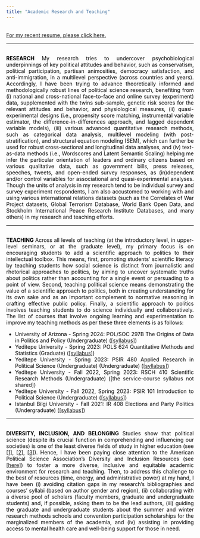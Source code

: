 ```yaml
---
title: "Academic Research and Teaching"
---
```

<!-- Google tag (gtag.js) -->
<script async src="https://www.googletagmanager.com/gtag/js?id=G-C9REN6Q65E"></script>
<script>
  window.dataLayer = window.dataLayer || [];
  function gtag(){dataLayer.push(arguments);}
  gtag('js', new Date());

  gtag('config', 'G-C9REN6Q65E');
</script>


<style>
body {
text-align: justify}
</style>

<br>
<a href="https://www.dropbox.com/scl/fi/8ahlxb059qxckdrtbvj0i/CV.pdf?rlkey=bgouezcel3qksuswzsprvvt3q&st=41wdv6s8&dl=0">For my recent resume, please click here. </a>

<DIV STYLE="background-color:#000000; height:0.5px; width:100%;">

<br> 

<p style="color:black"> <b> RESEARCH </b> My research tries to undercover psychobiological underpinnings of key political attitudes and behavior, such as conservatism, political participation, partisan animosities, democracy satisfaction, and anti-immigration, in a multilevel perspective (across countries and years). Accordingly, I have been trying to advance theoretically informed and methodologically robust lines of political science research, benefiting from  (i) national and cross-national face-to-face and online survey (experiment) data, supplemented with the twins sub-sample, genetic risk scores for the relevant attitudes and behavior, and physiological measures, (ii) quasi-experimental designs (i.e., propensity score matching, instrumental variable estimator, the difference-in-differences approach, and lagged dependent variable models), (iii) various advanced quantitative research methods, such as categorical data analysis, multilevel modeling (with post-stratification), and structural equation modeling (SEM), which can further be used for robust cross-sectional and longitudinal data analyses, and (iv) text-as-data methods (i.e., Wordscores and Latent Semantic Scaling) helping me infer the particular orientation of leaders and ordinary citizens based on various qualitative data, such as government bills, press releases, speeches, tweets, and open-ended survey responses, as (in)dependent and/or control variables for associational and quasi-experimental analyses. Though the units of analysis in my research tend to be individual survey and survey experiment respondents, I am also accustomed to working with and using various international relations datasets (such as the Correlates of War Project datasets, Global Terrorism Database, World Bank Open Data, and Stockholm International Peace Research Institute Databases, and many others) in my research and teaching efforts. </p>

<DIV STYLE="background-color:#000000; height:0.5px; width:100%;">

<br>
<p style="color:black"> <b> TEACHING </b> Across all levels of teaching (at the introductory level, in upper-level seminars, or at the graduate level), my primary focus is on encouraging students to add a scientific approach to politics to their intellectual toolbox. This means, first, promoting students’ scientific literacy by teaching students how social science is distinct from journalistic and rhetorical approaches to politics, by aiming to uncover systematic truths about politics rather than accounting for a single event or persuading to a point of view. Second, teaching political science means demonstrating the value of a scientific approach to politics, both in creating understanding for its own sake and as an important complement to normative reasoning in crafting effective public policy. Finally, a scientific approach to politics involves teaching students to do science individually and collaboratively. The list of courses that involve ongoing learning and experimentation to improve my teaching methods as per these three elements is as follows: </p>

<ul style="color:black" >

  <li> University of Arizona - Spring 2024: POL/SOC 297B The Origins of Data in Politics and Policy (Undergraduate) (<a href="https://www.dropbox.com/scl/fi/cv2aq8wg4nmq9qfiopdrr/POL-297B-Spring-2024.pdf?rlkey=95eaka1wvv4x3c8vhzx7biu60&dl=0">[syllabus]</a>) </li>

  <li> Yeditepe University - Spring 2023: POLS 624 Quantitative Methods and Statistics (Graduate) (<a href="https://www.dropbox.com/scl/fi/ybzxwt328ab1zkvpy9oiu/POLS-624-Syllabus.pdf?rlkey=ato45qj0y3ax0isp71xfaavlp&dl=0">[syllabus]</a>) </li>

  <li> Yeditepe University - Spring 2023: PSIR 480 Applied Research in Political Science (Undergraduate) (Undergraduate) (<a href="https://www.dropbox.com/scl/fi/jxp2f8ielqovykootneyn/PSIR_480.pdf?rlkey=dbl9hw36nprv4wtkgrz4ew5km&dl=0">[syllabus]</a>) </li>

  <li> Yeditepe University - Fall 2022, Spring 2023: RSCH 410 Scientific Research Methods (Undergraduate)  (<a>[the service-course syllabus not shared]</a>) </li>

  <li> Yeditepe University - Fall 2022, Spring 2023: PSIR 101 Introduction to Political Science (Undergraduate) (<a href="https://www.dropbox.com/scl/fi/vw9pta6uzl7il4d1dr363/PSIR_101.pdf?rlkey=6sc91oq3wxgf2e5u42m48i0og&dl=0">[syllabus]</a>) </li>

  <li> Istanbul Bilgi University - Fall 2021: IR 408 Elections and Party Politics (Undergraduate) (<a href="https://www.dropbox.com/scl/fi/qjkl5hj6h591foiinirnf/IR408-Fall-2021-Syllabus.pdf?rlkey=mx2pusj3hy0t95mmyvys72zzs&dl=0">[syllabus]</a>) </li>

</ul>




<DIV STYLE="background-color:#000000; height:0.5px; width:100%;">

<br>
<p style="color:black"> <b> DIVERSITY, INCLUSION, AND BELONGING </b> Studies show that political science (despite its crucial function in comprehending and influencing our societies) is one of the least diverse fields of study in higher education (see <a href="https://doi.org/10.1017/S1049096518000513">[1]</a>, <a href="https://doi.org/10.1017/S1049096518002068">[2]</a>, <a href="https://www.cambridge.org/core/journals/ps-political-science-and-politics/article/abs/leveraging-diversity-in-political-science-for-institutional-and-disciplinary-change/C6F738E3B333BF98DFB75FB6D7383780">[3]</a>). Hence, I have been paying close attention to the American Political Science Association's Diversity and Inclusion Resources (see <a href="https://www.apsanet.org/divresources">[here]</a>) to foster a more diverse, inclusive and equitable academic environment for research and teaching. Then, to address this challenge to the best of resources (time, energy, and administrative power) at my hand, I have been (i) avoiding citation gaps in my research's bibliographies and courses' syllabi (based on author gender and region), (ii) collaborating with a diverse pool of scholars (faculty members, graduate and undergraduate students) and, if possible, asking them to be the lead authors, (iii) guiding the graduate and undergraduate students about the summer and winter research methods schools and convention participation scholarships for the marginalized members of the academia, and (iv) assisting in providing access to mental health care and well-being support for those in need. </p> 

<br>

<!--
<button class="btn btn-primary" data-toggle="collapse" data-target="#Spectra">To access to my recent resume, please click.</button> 
<div id="Spectra" class="collapse">    
<object data="CV.pdf" width="750px" height="750px">
    <embed src="CV.pdf">
    </embed>
</object>
</div>
--> 

